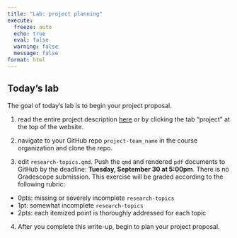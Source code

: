 ```yaml
---
title: "Lab: project planning"
execute:
  freeze: auto
  echo: true
  eval: false
  warning: false
  message: false
format: html
---
```


## Today's lab

The goal of today's lab is to begin your project proposal.

1. read the entire project description [here](/project.html) or by clicking the tab "project" at the top of the website.

2. navigate to your GitHub repo `project-team_name` in the course organization and clone the repo. 

3. edit `research-topics.qmd`. Push the `qmd` and rendered `pdf` documents to GitHub by the deadline: **Tuesday, September 30 at 5:00pm**. There is no Gradescope submission. This exercise will be graded according to the following rubric:

- 0pts: missing or severely incomplete `research-topics`
- 1pt: somewhat incomplete `research-topics` 
- 2pts: each itemized point is thoroughly addressed for each topic

4. After you complete this write-up, begin to plan your project proposal.